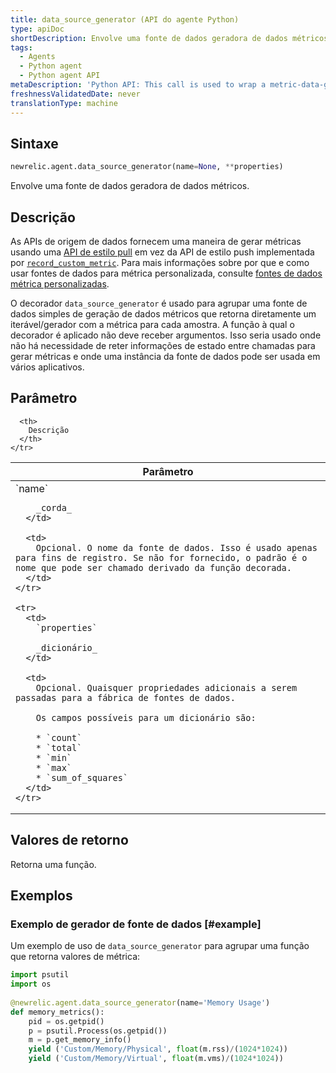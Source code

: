 ```yaml
---
title: data_source_generator (API do agente Python)
type: apiDoc
shortDescription: Envolve uma fonte de dados geradora de dados métricos.
tags:
  - Agents
  - Python agent
  - Python agent API
metaDescription: 'Python API: This call is used to wrap a metric-data-generating data source.'
freshnessValidatedDate: never
translationType: machine
---
```


## Sintaxe

```py
newrelic.agent.data_source_generator(name=None, **properties)
```

Envolve uma fonte de dados geradora de dados métricos.

## Descrição

As APIs de origem de dados fornecem uma maneira de gerar métricas usando uma [API de estilo pull](/docs/agents/python-agent/supported-features/python-custom-metrics#push-versus-pull-interfaces) em vez da API de estilo push implementada por [`record_custom_metric`](/docs/agents/python-agent/python-agent-api/record_custom_metric). Para mais informações sobre por que e como usar fontes de dados para métrica personalizada, consulte [fontes de dados métrica personalizadas](/docs/agents/python-agent/supported-features/python-custom-metrics#custom-metric-data-sources).

O decorador `data_source_generator` é usado para agrupar uma fonte de dados simples de geração de dados métricos que retorna diretamente um iterável/gerador com a métrica para cada amostra. A função à qual o decorador é aplicado não deve receber argumentos. Isso seria usado onde não há necessidade de reter informações de estado entre chamadas para gerar métricas e onde uma instância da fonte de dados pode ser usada em vários aplicativos.

## Parâmetro

<table>
  <thead>
    <tr>
      <th width="25%">
        Parâmetro
      </th>

      <th>
        Descrição
      </th>
    </tr>
  </thead>

  <tbody>
    <tr>
      <td>
        `name`

        _corda_
      </td>

      <td>
        Opcional. O nome da fonte de dados. Isso é usado apenas para fins de registro. Se não for fornecido, o padrão é o nome que pode ser chamado derivado da função decorada.
      </td>
    </tr>

    <tr>
      <td>
        `properties`

        _dicionário_
      </td>

      <td>
        Opcional. Quaisquer propriedades adicionais a serem passadas para a fábrica de fontes de dados.

        Os campos possíveis para um dicionário são:

        * `count`
        * `total`
        * `min`
        * `max`
        * `sum_of_squares`
      </td>
    </tr>
  </tbody>
</table>

## Valores de retorno

Retorna uma função.

## Exemplos

### Exemplo de gerador de fonte de dados [#example]

Um exemplo de uso de `data_source_generator` para agrupar uma função que retorna valores de métrica:

```py
import psutil
import os
 
@newrelic.agent.data_source_generator(name='Memory Usage')
def memory_metrics():
    pid = os.getpid()
    p = psutil.Process(os.getpid())
    m = p.get_memory_info()
    yield ('Custom/Memory/Physical', float(m.rss)/(1024*1024))
    yield ('Custom/Memory/Virtual', float(m.vms)/(1024*1024))
```